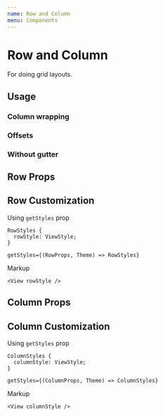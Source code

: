 ```yaml
---
name: Row and Column
menu: Components
---
```




# Row and Column

For doing grid layouts.

## Usage

<Playground>
  <Box>
    <LayoutProvider>
      <Box paddingVertical={16}>
        <Container>
          <Row>
            <Column medium={1}>
              <Box backgroundColor="#67c6bb" height={48} borderWidth={1} />
            </Column>
            <Column medium={1}>
              <Box backgroundColor="#67c6bb" height={48} borderWidth={1} />
            </Column>
            <Column medium={1}>
              <Box backgroundColor="#67c6bb" height={48} borderWidth={1} />
            </Column>
            <Column medium={1}>
              <Box backgroundColor="#67c6bb" height={48} borderWidth={1} />
            </Column>
            <Column medium={1}>
              <Box backgroundColor="#67c6bb" height={48} borderWidth={1} />
            </Column>
            <Column medium={1}>
              <Box backgroundColor="#67c6bb" height={48} borderWidth={1} />
            </Column>
            <Column medium={1}>
              <Box backgroundColor="#67c6bb" height={48} borderWidth={1} />
            </Column>
            <Column medium={1}>
              <Box backgroundColor="#67c6bb" height={48} borderWidth={1} />
            </Column>
            <Column medium={1}>
              <Box backgroundColor="#67c6bb" height={48} borderWidth={1} />
            </Column>
            <Column medium={1}>
              <Box backgroundColor="#67c6bb" height={48} borderWidth={1} />
            </Column>
            <Column medium={1}>
              <Box backgroundColor="#67c6bb" height={48} borderWidth={1} />
            </Column>
            <Column medium={1}>
              <Box backgroundColor="#67c6bb" height={48} borderWidth={1} />
            </Column>
          </Row>
        </Container>
      </Box>
      <Box paddingVertical={16}>
        <Container>
          <Row>
            <Column medium={8}>
              <Box backgroundColor="#67c6bb" height={48} borderWidth={1} />
            </Column>
            <Column medium={4}>
              <Box backgroundColor="#67c6bb" height={48} borderWidth={1} />
            </Column>
          </Row>
        </Container>
      </Box>
      <Box paddingVertical={16}>
        <Container>
          <Row>
            <Column medium={4}>
              <Box backgroundColor="#67c6bb" height={48} borderWidth={1} />
            </Column>
            <Column medium={4}>
              <Box backgroundColor="#67c6bb" height={48} borderWidth={1} />
            </Column>
            <Column medium={4}>
              <Box backgroundColor="#67c6bb" height={48} borderWidth={1} />
            </Column>
          </Row>
        </Container>
      </Box>
      <Box paddingVertical={16}>
        <Container>
          <Row>
            <Column medium={6}>
              <Box backgroundColor="#67c6bb" height={48} borderWidth={1} />
            </Column>
            <Column medium={6}>
              <Box backgroundColor="#67c6bb" height={48} borderWidth={1} />
            </Column>
          </Row>
        </Container>
      </Box>
    </LayoutProvider>
  </Box>
</Playground>

### Column wrapping

<Playground>
  <LayoutProvider>
    <Box paddingVertical={16}>
      <Container>
        <Row>
          <Column xsmall={9}>
            <Box backgroundColor="#67c6bb" height={48} borderWidth={1} />
          </Column>
          <Column xsmall={4}>
            <Box backgroundColor="#67c6bb" height={48} borderWidth={1} />
          </Column>
          <Column xsmall={6}>
            <Box backgroundColor="#67c6bb" height={48} borderWidth={1} />
          </Column>
        </Row>
      </Container>
    </Box>
  </LayoutProvider>
</Playground>

### Offsets

<Playground>
  <LayoutProvider>
    <Box paddingVertical={16}>
      <Container>
        <Row>
          <Column offsetXsmall={2} xsmall={6}>
            <Box backgroundColor="#67c6bb" height={48} borderWidth={1} />
          </Column>
        </Row>
        <Row>
          <Column offsetXsmall={4} xsmall={6}>
            <Box backgroundColor="#67c6bb" height={48} borderWidth={1} />
          </Column>
        </Row>
        <Row>
          <Column offsetXsmall={6} xsmall={6}>
            <Box backgroundColor="#67c6bb" height={48} borderWidth={1} />
          </Column>
        </Row>
      </Container>
    </Box>
  </LayoutProvider>
</Playground>

### Without gutter

<Playground>
  <LayoutProvider>
    <Box paddingVertical={16}>
      <Container>
        <Row hasGutter={false}>
          <Column xsmall={6}>
            <Box backgroundColor="#67c6bb" height={48} borderWidth={1} />
          </Column>
          <Column xsmall={6}>
            <Box backgroundColor="#67c6bb" height={48} borderWidth={1} />
          </Column>
        </Row>
      </Container>
    </Box>
  </LayoutProvider>
</Playground>

## Row Props

<Props of={Row} />

## Row Customization

Using `getStyles` prop

```
RowStyles {
  rowStyle: ViewStyle;
}

getStyles={(RowProps, Theme) => RowStyles}
```

Markup

```tsx
<View rowStyle />
```

## Column Props

<Props of={Column} />

## Column Customization

Using `getStyles` prop

```
ColumnStyles {
  columnStyle: ViewStyle;
}

getStyles={(ColumnProps, Theme) => ColumnStyles}
```

Markup

```tsx
<View columnStyle />
```
